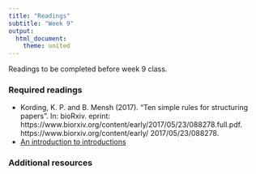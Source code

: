 ```yaml
---
title: "Readings"
subtitle: "Week 9"
output: 
  html_document: 
    theme: united
---
```


Readings to be completed before week 9 class. 

### Required readings

- Kording, K. P. and B. Mensh (2017). “Ten simple rules for structuring papers”. In: bioRxiv. eprint: https://www.biorxiv.org/content/early/2017/05/23/088278.full.pdf. https://www.biorxiv.org/content/early/ 2017/05/23/088278.
- [An introduction to introductions](https://scholarstudioblog.wordpress.com/2017/10/10/introduction-to-introductions/)

### Additional resources





